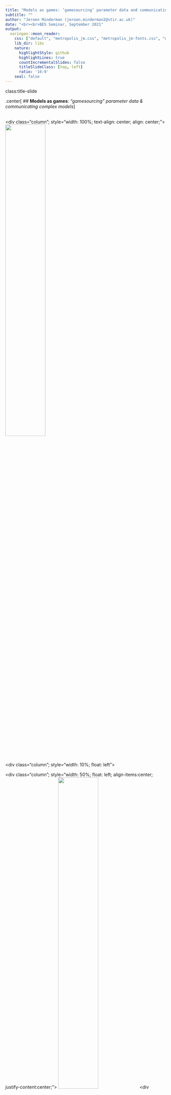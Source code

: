 ```yaml
---
title: "Models as games: ‘gamesourcing’ parameter data and communicating complex models"
subtitle: ""
author: "Jeroen Minderman (jeroen.minderman2@stir.ac.uk)"
date: "<br><br>BES Seminar, September 2021"
output:
  xaringan::moon_reader:
    css: ["default", "metropolis_jm.css", "metropolis_jm-fonts.css", "ninjutsu"]
    lib_dir: libs
    nature:
      highlightStyle: github
      highlightLines: true
      countIncrementalSlides: false
      titleSlideClass: [top, left]
      ratio: '16:9'
    seal: false
---
```


class:title-slide

.center[
## **Models as games**: *"gamesourcing" parameter data & communicating complex models*
]

<br>
<div class="row">
  <div class="column"; style="width: 100%; text-align: center; align: center;">
    <img src = "images/animalNfarm_logo1.jpg" width = "50%">
  </div>
  <br>
  
  <div class="column"; style="width: 10%; float: left">
  <br>
  
  </div>
  <div class="column"; style="width: 50%; float: left; align-items:center; justify-content:center;">
    <img src = "images/affiliation_funder_logos.jpg" width = "50%">
  </div>
  <div class="column"; style="width: 30%; float: right; text-align: left">
    <b><a href="https://jejoenje.github.io/about/">Jeroen Minderman</a></b><br>
    <a href="mailto:jeroen.minderman2@stir.ac.uk"><i>(jeroen.minderman2@stir.ac.uk)</i></a><br>
  </div>
  <div class="column"; style="width: 10%; float: right; text-align: left; padding-left: 20px; padding-right: 20px">
    <br>
  </div>
  
</div>

---

# Games as models, models as games?

.pull-left[
```r
knitr::include_graphics("images/lens_island_store_steampowered_com_app_1335830_Lens_Island_smaller.jpg")
```
.font50[
[Len's Island](https://store.steampowered.com/app/1335830/Lens_Island/)
]
- Game "world"
- Players & NPC's
- Player actions
- Game progress
]
.pull-right[
```r
knitr::include_graphics("images/nabe_nielsen.png")
```
.font50[
[*Nabe-Nielsen et al. 2014*](10.1016/j.ecolmodel.2013.09.025)
]
- Parameters
- Agents
- Inputs
- Outputs (predictions)
]

---
# Modelling resource use in complex systems
```r
knitr::include_graphics("images/semodelsA.jpg")
```
---
# Modelling resource use in complex systems
```r
knitr::include_graphics("images/semodelsB.jpg")
```
---
# Modelling resource use in complex systems
```r
knitr::include_graphics("images/semodelsC.jpg")
```
.font150[
.center[
Model challenges: .red[*communication*] and .red[**parameterisation**]
]
]
---
# GMSE: socio-ecological modelling framework
.center[
.font130[
**Agent-based model of .red[animals] and .red[farmers] on a landscape**
]
]
.left-column75[
```r
knitr::include_graphics("images/GMSE_structure2.jpg")
```
]
.right-column25[
```r
knitr::include_graphics("images/GMSE_logo.jpg")
```
.font75[
.center[
[confoobio.github.io/gmse/](https://confoobio.github.io/gmse/)  
[Duthie et. al. (2018)](http://doi.wiley.com/10.1111/2041-210X.13091)  
]
]
]

---
# GMSE: socio-ecological modelling framework
.center[
.font130[
**"Decision-making algorithm": .red[Manager] aims to maintain .red[population target]**
]
]
.left-column75[
```r
knitr::include_graphics("images/GMSE_structure_GA2.jpg")
```
]
.right-column25[
```r
knitr::include_graphics("images/optim_animals.jpg")
```
]
---
# GMSE: socio-ecological modelling framework
.center[
.font130[
**"Decision-making algorithm": .red[Farmers] aim to maximise .red[crop yield]**
]
]
.left-column75[
```r
knitr::include_graphics("images/GMSE_structure_GA2.jpg")
```
]
.right-column25[
```r
knitr::include_graphics("images/optim_yield.jpg")
```
]
---
# GMSE: socio-ecological modelling framework
.center[
.font130[
**.red[Manager] aims to maintain .red[population target]**  
**.red[Farmers] aim to maximise .red[crop yield]**
]
]
.pull-left[
```r
knitr::include_graphics("images/GMSE_structure_GA2.jpg")
```
]
.pull-right[
```r
knitr::include_graphics("images/trends2.jpg")
```
]
.center[
.font130[**Need for algorithm that can .red[balance] objectives**]
]
---
# Animal & Farm: game front-end for GMSE
.font150[**Play here: [https://ochil-ds.co.uk/animalnfarm](https://ochil-ds.co.uk/animalnfarm)**]
.pull-left[
```r
knitr::include_graphics("images/GMSE_structure_AnF.jpg")
```
]
.pull-right[
```r
knitr::include_graphics("images/animalNfarm_logo1.jpg")
```
- Player actions replace manager model
- Player sets costs for farmer actions
- Free choice to focus on animals, yield, or both

]
---
class: center, middle

.center[
```r
knitr::include_graphics("images/animalNfarm_logo1.jpg")
```
.font150[**Play here: [https://ochil-ds.co.uk/animalnfarm](https://ochil-ds.co.uk/animalnfarm)**]
]
---
# Animal & Farm: trial play data

## N = 76 play sessions by 28 unique players (1189 decisions)

.center[
```r
setwd("~/Documents/docs/000_ConFooBio/ModGamesMS")
source("analysis.R")
source("figure5.R")
```
]
---
# Animal & Farm: potential & caveats (1)
.pull-left[
```r
knitr::include_graphics("images/anf_interface.jpg")
```
]
.pull-right[
## Potential
- ### "Big data" source for improved decision-making algorithms
  
- ### *In silico* experiments

- ### Education & training

]
---
# Animal & Farm: potential & caveats (2)
.pull-left[
```r
knitr::include_graphics("images/anf_interface.jpg")
```
]
.pull-right[
## Caveats
- .font120["The game is..." <br>.font75["..unrealistic!"]<br>.font75["..not very good!"]  ]
]
---
# Animal & Farm: potential & caveats (2)
.pull-left[
```r
knitr::include_graphics("https://media.giphy.com/media/3o6Mbsv3wXbIS3dpNS/giphy.gif?cid=ecf05e47dnkbunrg15q0o8yp4z8dphbvqtp4ko0atakh9lgp&rid=giphy.gif&ct=g")
```
]
.pull-right[
## Caveats
- .font120["The game is..." <br>.font75["..unrealistic!"]<br>.font75["..not very good!"]  ]  
  
]

---
# Animal & Farm: potential & caveats (2)
.pull-left[
```r
knitr::include_graphics("images/anf_interface.jpg")
```
]
.pull-right[
## Caveats
- .font120["The game is..." <br>.font75["..unrealistic!"]<br>.font75["..not very good!"]]
- Game design needs work!
- Example only; GMSE highly customisable so game can be, too!
- Note above point relates to *model* rather than *game iself*: .font75["*all models are wrong, but some are useful!*"]

]

---
# Animal & Farm: potential & caveats (3)
.pull-left[
```r
knitr::include_graphics("images/anf_interface.jpg")
```
]
.pull-right[
## Caveats
- .font120["Humans are biased so your data are biased"]
]

---
# Animal & Farm: potential & caveats (3)
.pull-left[
```r
knitr::include_graphics("https://media.giphy.com/media/AhFV18ojkGxwI/giphy.gif?cid=ecf05e47hrko128b13wt0260wscgafc8t7djvnvxmbqdfyfw&rid=giphy.gif&ct=g")
```
]
.pull-right[
## Caveats
- .font120["Humans are biased so your data are biased"]
]
---
# Animal & Farm: potential & caveats (3)
.pull-left[
```r
knitr::include_graphics("images/anf_interface.jpg")
```
]
.pull-right[
## Caveats
- .font120["Humans are biased so your data are biased"]  
-  Need for large datasets (lots of plays)  
-  Careful sampling of audience  
-  Decision-making data only relevant to game context presented  
]
---
class: center, middle

```r
knitr::include_graphics("images/animalNfarm_logo1.jpg")
```

.font150[**Thank you!**]

.center[
*Nils Bunnefeld, Brad Duthie, Isabel Jones, Laura Thomas-Walters, Adrian Bach, Lovisa Nilsson, Jeremy Cusack, Matt Nuttall, Robbie Whytock*  

Many thanks to all the players that have tried A&F so far & those providing valuable feedback!  

Funded by "ConFooBio", EU Horizon 2020 grant agreement no. 679651

]
```r
knitr::include_graphics("images/affiliation_funder_logos.jpg")
```
